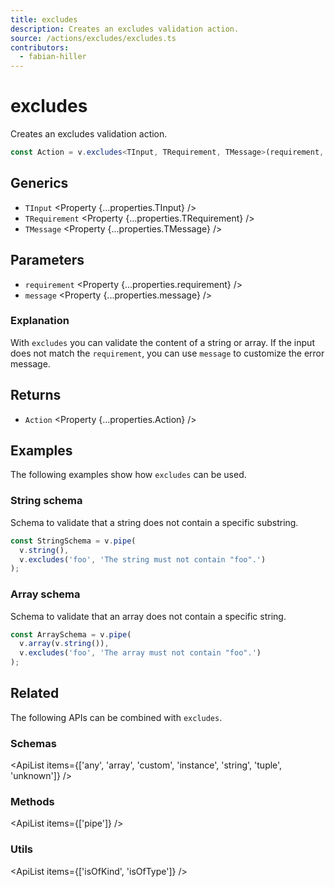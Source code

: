 ```yaml
---
title: excludes
description: Creates an excludes validation action.
source: /actions/excludes/excludes.ts
contributors:
  - fabian-hiller
---
```



# excludes

Creates an excludes validation action.

```ts
const Action = v.excludes<TInput, TRequirement, TMessage>(requirement, message);
```

## Generics

- `TInput` <Property {...properties.TInput} />
- `TRequirement` <Property {...properties.TRequirement} />
- `TMessage` <Property {...properties.TMessage} />

## Parameters

- `requirement` <Property {...properties.requirement} />
- `message` <Property {...properties.message} />

### Explanation

With `excludes` you can validate the content of a string or array. If the input does not match the `requirement`, you can use `message` to customize the error message.

## Returns

- `Action` <Property {...properties.Action} />

## Examples

The following examples show how `excludes` can be used.

### String schema

Schema to validate that a string does not contain a specific substring.

```ts
const StringSchema = v.pipe(
  v.string(),
  v.excludes('foo', 'The string must not contain "foo".')
);
```

### Array schema

Schema to validate that an array does not contain a specific string.

```ts
const ArraySchema = v.pipe(
  v.array(v.string()),
  v.excludes('foo', 'The array must not contain "foo".')
);
```

## Related

The following APIs can be combined with `excludes`.

### Schemas

<ApiList
  items={['any', 'array', 'custom', 'instance', 'string', 'tuple', 'unknown']}
/>

### Methods

<ApiList items={['pipe']} />

### Utils

<ApiList items={['isOfKind', 'isOfType']} />
